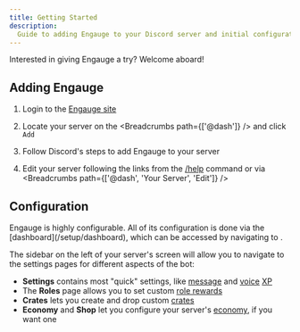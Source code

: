 ```yaml
---
title: Getting Started
description:
  Guide to adding Engauge to your Discord server and initial configuration.
---
```



Interested in giving Engauge a try? Welcome aboard!

## Adding Engauge

<Steps>

1. Login to the [Engauge site](https://engau.ge/dash)

2. Locate your server on the <Breadcrumbs path={['@dash']} /> and click `Add`

3. Follow Discord's steps to add Engauge to your server

4. Edit your server following the links from the [/help](/commands/help) command
   or via <Breadcrumbs path={['@dash', 'Your Server', 'Edit']} />

</Steps>

## Configuration

<p>
  Engauge is highly configurable. All of its configuration is done via the
  [dashboard](/setup/dashboard), which can be accessed by navigating to
  <Breadcrumbs path={['@dash', 'Your Server', 'Edit']} />.
</p>

The sidebar on the left of your server's screen will allow you to navigate to
the settings pages for different aspects of the bot:

- **Settings** contains most "quick" settings, like
  [message](/overview/messages) and [voice](/overview/voice) [XP](/overview/xp)
- The **Roles** page allows you to set custom [role rewards](/setup/roles)
- **Crates** lets you create and drop custom [crates](/setup/crates)
- **Economy** and **Shop** let you configure your server's
  [economy](/setup/economy), if you want one
